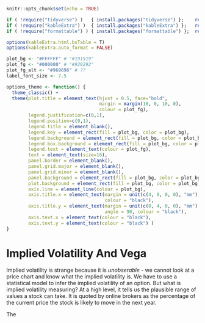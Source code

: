 <!-- Each chapter is set to compile separately - include "global" set-up -->

```r
knitr::opts_chunk$set(echo = TRUE)

if ( !require("tidyverse") )   { install.packages("tidyverse") };    require(tidyverse)
if ( !require("kableExtra") )  { install.packages("kableExtra") };   require(kableExtra)
if ( !require("formattable") ) { install.packages("formattable") };  require(formattable)

options(kableExtra.html.bsTable = T)
options(kableExtra.auto_format = FALSE)
```

``` r
plot_bg <- "#FFFFFF" # "#191919"
plot_fg <- "#000000" # "#929292"
plot_fg_alt <- "#969696" # ??
label_font_size <- 7.5

options_theme <- function() {
  theme_classic() + 
  theme(plot.title = element_text(hjust = 0.5, face="bold", 
                                  margin = margin(10, 0, 10, 0),
                                  colour = plot_fg),
        legend.justification=c(0,1), 
        legend.position=c(0,1), 
        legend.title = element_blank(),
        legend.key = element_rect(fill = plot_bg, color = plot_bg),
        legend.background = element_rect(fill = plot_bg, color = plot_bg),
        legend.box.background = element_rect(fill = plot_bg, color = plot_bg),
        legend.text = element_text(colour = plot_fg),
        text = element_text(size=16), 
        panel.border = element_blank(), 
        panel.grid.major = element_blank(),
        panel.grid.minor = element_blank(), 
        panel.background = element_rect(fill = plot_bg, color = plot_bg),
        plot.background = element_rect(fill = plot_bg, color = plot_bg),
        axis.line = element_line(colour = plot_bg),
        axis.title.x = element_text(margin = unit(c(4, 0, 0, 0), "mm"), 
                                    colour = "black"),
        axis.title.y = element_text(margin = unit(c(0, 4, 0, 0), "mm"), 
                                    angle = 90, colour = "black"),
        axis.text.x = element_text(colour = "black"), 
        axis.text.y = element_text(colour = "black") ) 
}
```

# Implied Volatility And Vega {#Implied-Vol-Vega}

<!-- TAKE 3: A Success? -->

Implied volatility is strange because it is *unobserable* - we cannot look at a price chart and know what the implied volatility is. We have to use a statistical model to infer the implied volatility of an option. But what is implied volatility measuring? At a high level, it tells us the plausible range of values a stock can take. It is quoted by online brokers as the percentage of the current price the stock is likely to move in the next year.

The 


<!--

TAKE 2: FAILED??

The first thing to know about implied volatility (or *sigma*) is that you can't read off a chart. It has to be estimated by a mathematical model. The data you use, the modeling assumptions you make, and the tool you use to perform the estimation all play a roll in the the estimate of *sigma* you produce. Investors use many different techniques to estimate *sigma*, but I imagine they mostly produce the same results. If for no other reason than if a particular was wrong too often, they would make lots of poor trades and simply go bankrupt.

## Implied Volatilty {#Implied-Vol}

There are two major volatility measurements - implied volatility and historical volatility. Historical volatility is backward-looking - it is calculated using the last 12 months of stock market data. Implied volatility is forward-looking - it is the market's opinion of how volatile the stock market will be over the next 12 months. Implied volatility is often higher than historical volatility, so some trading strategies do exploit the difference between them to try and make money. I'm going to focus on implied volatility for now, and we'll get to options strategies that use it later. 

The key to understanding implied volatility is that we have make a modeling assumption that gives it meaning. Options are continuously priced by the market, and their value at any point in time depends on how likely their stock is to be above its strike price. That means that to price the option, we have to make an assumption about what governs the path of XYZ's future prices. 

I need two change-of-measure results, both obtained via Girsanov's theorem.

**COMMENT OUT**
Source: https://pdfs.semanticscholar.org/2315/bbe439680db469a8f0519bebd9b07c68f384.pdf
Under P: If dSt = mu dt + simga dWt is an arithmetic Brownian motion, St ~ N( S0 + mu*t, sigma*sqrt(t) )
Under Q: If dSt = exp(-rt) sigma dWt*, St ~ N( S0*exp(rt),  exp(rt)*sigma*sqrt( (1-exp(2rt)) / 2r ) )

Source: https://en.wikipedia.org/wiki/Geometric_Brownian_motion
Under P: If dSt = St mu dt + St sigma dWt is a geometric Brownian motion, 
  St ~ N( S0*exp(mu*t), sqrt(S0^2 * exp(2*mu*t) * (exp(sigma^2*t)-1 ) ) )
Under Q: By Girsanov's theorem - under Q, with r = mu - sigma^2 / 2, 
  St ~ N( S0*exp(r*t), sqrt(S0^2 * exp(2*r*t) * (exp(sigma^2*t)-1 ) ) )
**COMMENT OUT**

I'm going walk through two possible assumptions about the model that governs XYZ's future prices. The first is they are governed by a Brownian motion, and the second is that they are governed by a Geometric Brownian motion. If the market is pricing an implied volatility of 15 and I assume that XYZ's future stock price is governed by a Brownian motion, 

If you've have the misfortune of taking statistics courses before, you might remember the *normal* distribution. The Black-Scholes model assumes stock prices have a *lognormal* distribution. It might help build your intuition to see the shape of these distributions. 

```r
data_std <- data.frame( x = 100+seq(from = 3*-4, to = 3*4, by = 0.1), 
                    y = dnorm(x = seq(from = 100 + 3*-4, to = 100 + 3*4, by = 0.1), 
                              mean = 100, sd = 3) )

ggplot( data = data_std, aes(x = x, y = y) ) + 
  geom_line() + 
  # Vertical lines for empirical rule 
  geom_segment(aes(x = x, xend = x, y = min(data_std$y), yend = y),
               data = data_std[ data_std$x %in% (100+3*c(-3,-2,-1,1,2,3)), ],
               lty = "dashed", size = 0.5) +
  # Horizonal line for 1 standard deviation = 68% 
  geom_ribbon(data = data.frame( x = seq(from = 100+3*-1, to = 100+3*1, by = 0.1),
                                 y = dnorm(x = seq(from = 100+3*-1, to = 100+3*1, by = 0.1), 
                                           mean = 100+0, sd = 3*1) ), 
              aes(ymin = 0, ymax = y), fill=plot_fg, alpha="0.5") + 
  geom_segment(aes(x = 100+3*-1, xend = 100+3*1, y = 0.175/3, yend = 0.175/3), 
               lty = "dashed", size = 0.2, col = "black",
               arrow = arrow(ends = "both",
                             length = unit(0.15, "inches"))) + 
  geom_label(aes(label = "68%", x = 100+0, y = 0.175/3, size = label_font_size), col = "black", 
             label.size = 0, label.padding = unit(0.1,"lines"), 
             fill = plot_bg) +
  # Horizonal line for 2 standard deviations = 95% 
  geom_ribbon(data = data.frame( x = seq(from = 100+3*-2, to = 100+3*-1, by = 0.1),
                                 y = dnorm(x = seq(from = 100+3*-2, to = 100+3*-1, by = 0.1), 
                                           mean = 100+0, sd = 3) ), 
              aes(ymin = 0, ymax = y), fill=plot_fg_alt, alpha="0.5") + 
  geom_ribbon(data = data.frame( x = seq(from = 100+3*1, to = 100+3*2, by = 0.1),
                                 y = dnorm(x = seq(from = 100+3*1, to = 100+3*2, by = 0.1), 
                                           mean = 100+0, sd = 3) ), 
              aes(ymin = 0, ymax = y), fill=plot_fg_alt, alpha="0.5") + 
  geom_segment(aes(x = 100+3*-2, xend = 100+3*2, 
                   y = 0.05/3, yend = 0.05/3),
               lty = "dashed", size = 0.2, 
               arrow = arrow(ends = "both",
                             length = unit(0.15, "inches"))) +
  geom_label(aes(label = "95%", x = 100+0, y = 0.05/3, size = label_font_size), 
             col = "black", label.size = 0, label.padding = unit(0.1,"lines"), 
             fill = plot_bg) +
  scale_size_identity() + 
  scale_y_continuous(breaks = NULL) + 
  scale_x_continuous( breaks = 100+3*c(-3,-2,-1,0,1,2,3) ) +
  labs(title = "Company XYZ's Future Price",
       x = "Future Price",
       y = "Density") + 
  theme_classic() + 
  theme(plot.title = element_text(hjust = 0.5, face="bold", 
                                  margin = margin(10, 0, 10, 0),
                                  colour = plot_fg),
        legend.justification=c(0,1), 
        legend.position=c(0,1), 
        legend.title = element_blank(),
        legend.key = element_rect(fill = plot_bg, color = plot_bg),
        legend.background = element_rect(fill = plot_bg, color = plot_bg),
        legend.box.background = element_rect(fill = plot_bg, color = plot_bg),
        legend.text = element_text(colour = plot_fg),
        text = element_text(size=16), 
        panel.border = element_blank(), 
        panel.grid.major = element_blank(),
        panel.grid.minor = element_blank(), 
        panel.background = element_rect(fill = plot_bg, color = plot_bg),
        plot.background = element_rect(fill = plot_bg, color = plot_bg),
        axis.line = element_line(colour = plot_bg),
        axis.title.x = element_text(margin = unit(c(4, 0, 0, 0), "mm"), 
                                    colour = plot_fg),
        axis.title.y = element_text(margin = unit(c(0, 4, 0, 0), "mm"), 
                                    angle = 90, colour = plot_fg) )
```

In chapter 4, I looked at the *delta* and *gamma* of a call option on Company XYZ. The call had a strike of \$100, and expired in 6 months. If this picture is telling us the market's view of what XYZ's price will be in 6 months when my call expires, it has a ton of information in it. How do we read this picture? 

It's easy. The values along the bottom are the future prices that XYZ can take, and the shaded area under the curve adds up to 100%. If we want to know how likely a range of prices is in the future, all we have to do is eyeball how much of the area under the curve it fills in. I've drawn in two examples of how to do this.  
  
  1. 68% of the shaded area is between \$97 and \$103, so the market is telling us it sees a 68% chance that XYZ's future price will fall between \$97 and \$103.
  2. 95% of the shaded area is between \$94 and \$106, so the market is telling us it sees a 95% chance that XYZ's future price will fall between \$94 and \$106.

The picture tells us even more. The bell curve is centered at \$100, which means the market is predicting XYZ's average future price will be \$100. It also peaks at \$100, which means the market is predicting that XYZ's most likely price is \$100. Just by eyeballing the curve, we can see it slopes gently down as it moves away from \$100. The curve doesn't spike up at any price, so the market isn't seeing an outsized chance that XYZ does very poorly or very well. Those spikes higher often happen in the market, perhaps because investors have to grapple with the chances of unlikely but impactful events, like large earnings beats or misses. 

But that's enough about the curve. What's the implied volatility? For the bell curve, it's half the distance between the dollar values that cover 68% of the curve. Those values are \$97 and \$103, which are \$6 apart. Half of that is \$3, so the implied volatility is \$3. If the values were \$98 and \$102, they would be \$4 apart and the implied volatility would be \$2. 

What does the implied volatility tell us? I think of it un a couple of different ways. The first way is as as a multiplier on the range of a stock's plausible future prices. Since the implied volatility is \$3, the market is saying that the stock will end up between \$97 and \$103 over 60% of the time. It will end up between \$94 and \$106 over 90% of the time. If the implied volatility is \$2, the stock will end up between \$98 and \$102 over 60% of the time and between \$96 and \$104 over 90% of the time. It really does function as multiplier on the range of plausible future prices.

I've said implied volatility is \$3, which it is. But your online broker (and everyone else) reports it as an annual percentage change. XYZ was at \$100 when I bought the call, so the percentage change is actually how many dollars it goes up or down by. I don't have to do anything to convert to percent, but I bought a 6 month call. To make it an annual (12 month) rate, I have to double it. So the implied volatility of XYZ's call is 6. That's extremely low, as you'll see in the next section. 

One way to think of implied volatility is as a multiplier on the range of a stock's plausible future prices. Two extreme examples should make this very clear. The first example says the \$100 strike call on XYZ has an extremely low implied volatility of 1 (or \$0.50, in dollars per 6 months). If it does, the market thinks XYZ will end up between \$99.50 and \$100.50 68% of the time and between \$99 and \$101 95% of the time. The second example says the \$100 strike call on XYZ has a much higher implied volatility of 10 (or \$5, in dollars per 6 months). This says the market thinks XYZ will end up between \$95 and \$105 68% of the time, and between \$90 and \$110 95% of the time. 

**COMMENT OUT** INSERT PICTURE **COMMENT OUT**

Let me ask you: Which one of those \$100 calls would you pay more for? The one with an implied volatility of 1 or the implied volatility of 10? The best outcome I can reasonably expect to get when the implied volatility is 1 is that XYZ goes up to \$101. When the implied volatility is at 10, I can reasonably expect XYZ to reach \$110. I can only the cost of the call, but I make every dollar it goes over its strike price of \$100 by (after paying for the call). If I can make \$1 with the first call and \$10 for the second, guess which one I'm willing to pay less for? It's the first one, with an implied volatility of 1.

We should take a quick look at the lognormal distribution. I'll match the mean and implied volatility of the 

## Volatility Skew {#Vol-Skew}



## Vega
-->





<!--

TAKE 1: FAILED

What is *implied volatility*? We need to add some statistics to our toolbelt - namely, the normal distribution - to answer that. You might have heard of it by it's other name - the "bell curve". If you've had the misfortune of taking a statistics class, you might remember it from the countless hours you spent using z-tables and the empirical rule. 

### The Standard Normal Distribution 

We're going to start our exploration into the normal distribution by drawing some pictures. Our first picture shows the *standard* normal distribution, with the empirical rule drawn on over the bell curve. 

```r
data_std <- data.frame( x = seq(from = -4, to = 4, by = 0.1), 
                    y = dnorm(x = seq(from = -4, to = 4, by = 0.1), 
                              mean = 0, sd = 1) )

ggplot( data = data_std, aes(x = x, y = y) ) + 
  geom_line() + 
  # Vertical lines for empirical rule 
  geom_segment(aes(x = x, xend = x, y = min(data_std$y), yend = y),
               data = data_std[ data_std$x %in% c(-3,-2,-1,1,2,3), ],
               lty = "dashed", size = 0.5) +
  # Horizonal line for 1 standard deviation = 68% 
  geom_ribbon(data = data.frame( x = seq(from = -1, to = 1, by = 0.1),
                                 y = dnorm(x = seq(from = -1, to = 1, by = 0.1), 
                                           mean = 0, sd = 1) ), 
              aes(ymin = 0, ymax = y), fill=plot_fg, alpha="0.5") + 
  geom_segment(aes(x = -1, xend = 1, y = 0.175, yend = 0.175), 
               lty = "dashed", size = 0.2, col = "black",
               arrow = arrow(ends = "both",
                             length = unit(0.15, "inches"))) + 
  geom_label(aes(label = "68%", x = 0, y = 0.175, size = label_font_size), col = "black", 
             label.size = 0, label.padding = unit(0.1,"lines"), 
             fill = plot_bg) +
  # Horizonal line for 2 standard deviations = 95% 
  geom_ribbon(data = data.frame( x = seq(from = -2, to = -1, by = 0.1),
                                 y = dnorm(x = seq(from = -2, to = -1, by = 0.1), 
                                           mean = 0, sd = 1) ), 
              aes(ymin = 0, ymax = y), fill=plot_fg_alt, alpha="0.5") + 
  geom_ribbon(data = data.frame( x = seq(from = 1, to = 2, by = 0.1),
                                 y = dnorm(x = seq(from = 1, to = 2, by = 0.1), 
                                           mean = 0, sd = 1) ), 
              aes(ymin = 0, ymax = y), fill=plot_fg_alt, alpha="0.5") + 
  geom_segment(aes(x = -2, xend = 2, y = 0.05, yend = 0.05),
               lty = "dashed", size = 0.2, 
               arrow = arrow(ends = "both",
                             length = unit(0.15, "inches"))) +
  geom_label(aes(label = "95%", x = 0, y = 0.05, size = label_font_size), col = "black",
             label.size = 0, label.padding = unit(0.1,"lines"), 
             fill = plot_bg) +
  scale_size_identity() + 
  scale_y_continuous(breaks = NULL) + 
  scale_x_continuous(breaks = c(-3,-2,-1,0,1,2,3) ) +
  labs(title = "Standard Normal Distribution",
       x = "Z Score",
       y = "Density") + 
  theme_classic() + 
  theme(plot.title = element_text(hjust = 0.5, face="bold", 
                                  margin = margin(10, 0, 10, 0),
                                  colour = plot_fg),
        legend.justification=c(0,1), 
        legend.position=c(0,1), 
        legend.title = element_blank(),
        legend.key = element_rect(fill = plot_bg, color = plot_bg),
        legend.background = element_rect(fill = plot_bg, color = plot_bg),
        legend.box.background = element_rect(fill = plot_bg, color = plot_bg),
        legend.text = element_text(colour = plot_fg),
        text = element_text(size=16), 
        panel.border = element_blank(), 
        panel.grid.major = element_blank(),
        panel.grid.minor = element_blank(), 
        panel.background = element_rect(fill = plot_bg, color = plot_bg),
        plot.background = element_rect(fill = plot_bg, color = plot_bg),
        axis.line = element_line(colour = plot_bg),
        axis.title.x = element_text(margin = unit(c(4, 0, 0, 0), "mm"), 
                                    colour = plot_fg),
        axis.title.y = element_text(margin = unit(c(0, 4, 0, 0), "mm"), 
                                    angle = 90, colour = plot_fg) )
```

The normal distribution is a *probability distribution* that governs how likely different future outcomes are. Any future event with more than one outcome can be described by a probability distribution. Typical examples are flipping a coin (which has two outcomes - heads or tails) and rolling a dice (which has six outcomes - 1, 2, 3, 4, 5, or 6). A probability distribution governs how likely those outcomes are. If we are flipping a fair coin, we expect to land heads half of the time and to land tails the other half of the time. If we were rolling a fair dice, we would expect to roll each number 1/6^th^ of the time. 

We have good intuition for flipping coins and rolling dice, and the empirical rule helps us gain intuition when it applies. It says 68% of the future outcomes will be between -1 and 1, and 95% will be between -2 and 2. We didn't know what the future outcome would be when we rolled the dice, and we don't know now under the empirical rule. But when we say that the standard normal distribution *governs* how likely future events are, we know how likely seeing a number between -1 and 1 is, and how likely seeing a number between -2 and 2 is. That's better than nothing. 

That's all a probability distribution can give us. We don't know what's going to happen in the future, so the best we can do is try to describe how likely we think future events are. We might even be wrong - we could think the empirical rule is a reasonable approximation of the future, only to find that 35% of future outcomes are between -1 and 1 (instead of 68%) and 60% are between -2 and 2 (instead of 95%). If that happened and we use the empirical rule to help us reason about the future, we could make a very bad decision. 

In some ways, this is unavoidable - we don't know what's going to happen, so we have to make an assumption that helps us reason about the future. Assumptions that are wrong can still be helpful. We just have to be mindful about how they're wrong, and factor their shortcomings into our thinking when we're making our decision. This is an issue we'll have to confront for *implied volatility*. 

Finally, I'd argue that being precise and putting a number on our forecasts is better than using vague words like "more likely" or "less likely". If we use actual numbers, we can track how accurate we are. A simple way to track forecast accuracy is if events happen as frequently as we believe they will. For example, an event that we believe will happen 40% of them time should happen 40% of the time. A more sophisticated way to track forecasting accuracy is the Brier Score, beautifully described in Philip Tetlock's book [Superforecasting](https://www.amazon.com/Superforecasting-Science-Prediction-Philip-Tetlock/dp/0804136718). 


### The Normal Distribution 

We've seen the standard normal distribution. It is centered at 0 and says 68% of future outcomes are between -1 and 1. We can center the normal distribution at any number - if we center it at 5, 68% of its values will be between 4 and 6 and 95% of its values will be between 3 and 7. We call the value the normal distribution is centered at its *mean*.

```r
data_std <- data.frame( x = seq(from = 5-4, to = 5+4, by = 0.1), 
                    y = dnorm(x = seq(from = 5-4, to = 5+4, by = 0.1), 
                              mean = 5, sd = 1) )

ggplot( data = data_std, aes(x = x, y = y) ) + 
  geom_line() + 
  # Vertical lines for empirical rule 
  geom_segment(aes(x = x, xend = x, y = min(data_std$y), yend = y),
               data = data_std[ data_std$x %in% (5 + c(-3,-2,-1,1,2,3)), ],
               lty = "dashed", size = 0.5) +
  # Horizonal line for 1 standard deviation = 68% 
  geom_ribbon(data = data.frame( x = seq(from = 5-1, to = 5+1, by = 0.1),
                                 y = dnorm(x = seq(from = 5-1, to = 5+1, by = 0.1), 
                                           mean = 5, sd = 1) ), 
              aes(ymin = 0, ymax = y), fill=plot_fg, alpha="0.5") + 
  geom_segment(aes(x = 5-1, xend = 5+1, y = 0.175, yend = 0.175), 
               lty = "dashed", size = 0.2, col = "black",
               arrow = arrow(ends = "both",
                             length = unit(0.15, "inches"))) + 
  geom_label(aes(label = "68%", x = 5, y = 0.175, size = label_font_size), col = "black", 
             label.size = 0, label.padding = unit(0.1,"lines"), 
             fill = plot_bg) +
  # Horizonal line for 2 standard deviations = 95% 
  geom_ribbon(data = data.frame( x = seq(from = 5-2, to = 5-1, by = 0.1),
                                 y = dnorm(x = seq(from = 5-2, to = 5-1, by = 0.1), 
                                           mean = 5, sd = 1) ), 
              aes(ymin = 0, ymax = y), fill=plot_fg_alt, alpha="0.5") + 
  geom_ribbon(data = data.frame( x = seq(from = 5+1, to = 5+2, by = 0.1),
                                 y = dnorm(x = seq(from = 5+1, to = 5+2, by = 0.1), 
                                           mean = 5, sd = 1) ), 
              aes(ymin = 0, ymax = y), fill=plot_fg_alt, alpha="0.5") + 
  geom_segment(aes(x = 5-2, xend = 5+2, y = 0.05, yend = 0.05),
               lty = "dashed", size = 0.2, 
               arrow = arrow(ends = "both",
                             length = unit(0.15, "inches"))) +
  geom_label(aes(label = "95%", x = 5, y = 0.05, size = label_font_size), col = "black",
             label.size = 0, label.padding = unit(0.1,"lines"), 
             fill = plot_bg) +
  scale_size_identity() + 
  scale_y_continuous(breaks = NULL) + 
  scale_x_continuous(breaks = 5 + c(-3,-2,-1,0,1,2,3) ) +
  labs(title = "Normal Distribution - Centered at 5",
       x = "Z Score",
       y = "Density") + 
  theme_classic() + 
  theme(plot.title = element_text(hjust = 0.5, face="bold", 
                                  margin = margin(10, 0, 10, 0),
                                  colour = plot_fg),
        legend.justification=c(0,1), 
        legend.position=c(0,1), 
        legend.title = element_blank(),
        legend.key = element_rect(fill = plot_bg, color = plot_bg),
        legend.background = element_rect(fill = plot_bg, color = plot_bg),
        legend.box.background = element_rect(fill = plot_bg, color = plot_bg),
        legend.text = element_text(colour = plot_fg),
        text = element_text(size=16), 
        panel.border = element_blank(), 
        panel.grid.major = element_blank(),
        panel.grid.minor = element_blank(), 
        panel.background = element_rect(fill = plot_bg, color = plot_bg),
        plot.background = element_rect(fill = plot_bg, color = plot_bg),
        axis.line = element_line(colour = plot_bg),
        axis.title.x = element_text(margin = unit(c(4, 0, 0, 0), "mm"), 
                                    colour = plot_fg),
        axis.title.y = element_text(margin = unit(c(0, 4, 0, 0), "mm"), 
                                    angle = 90, colour = plot_fg) )
```

We've only seen normal distributions where 68% of the values are within a distance of 1 from the center, and 95% of the values have been within a distance of 2 from the center. Distance tells us how far we are, without paying attention to sign. For example, the standard normal distribution is centered at 0, and 68% of the values are between -1 and 1. We can move from 0 to 1 or from 0 to -1, and only have moved by 1. So, 68% of its values are within a distance of 1 from its center. For the normal distribution centered at 5, 68% of its values are between 4 and 6. We can move from 5 to 4 or from 5 to 6 and only have moved by 1. So 68% of its values are as well. 

We can generalize the normal distribution one more way, by saying that 68% of the values have to within a distance of any number from its center. Let's look at the standard normal distribution, but change it to make that distance 3 instead of 1. This will make 68% of the values be between -3 and 3, and 95% of the values be between -6 and 6. 

```r
data_std <- data.frame( x = seq(from = 3*-4, to = 3*4, by = 0.1), 
                    y = dnorm(x = seq(from = 3*-4, to = 3*4, by = 0.1), 
                              mean = 0, sd = 3) )

ggplot( data = data_std, aes(x = x, y = y) ) + 
  geom_line() + 
  # Vertical lines for empirical rule 
  geom_segment(aes(x = x, xend = x, y = min(data_std$y), yend = y),
               data = data_std[ data_std$x %in% (3*c(-3,-2,-1,1,2,3)), ],
               lty = "dashed", size = 0.5) +
  # Horizonal line for 1 standard deviation = 68% 
  geom_ribbon(data = data.frame( x = seq(from = 3*-1, to = 3*1, by = 0.1),
                                 y = dnorm(x = seq(from = 3*-1, to = 3*1, by = 0.1), 
                                           mean = 0, sd = 3*1) ), 
              aes(ymin = 0, ymax = y), fill=plot_fg, alpha="0.5") + 
  geom_segment(aes(x = 3*-1, xend = 3*1, y = 0.175/3, yend = 0.175/3), 
               lty = "dashed", size = 0.2, col = "black",
               arrow = arrow(ends = "both",
                             length = unit(0.15, "inches"))) + 
  geom_label(aes(label = "68%", x = 0, y = 0.175/3, size = label_font_size), col = "black", 
             label.size = 0, label.padding = unit(0.1,"lines"), 
             fill = plot_bg) +
  # Horizonal line for 2 standard deviations = 95% 
  geom_ribbon(data = data.frame( x = seq(from = 3*-2, to = 3*-1, by = 0.1),
                                 y = dnorm(x = seq(from = 3*-2, to = 3*-1, by = 0.1), 
                                           mean = 0, sd = 3) ), 
              aes(ymin = 0, ymax = y), fill=plot_fg_alt, alpha="0.5") + 
  geom_ribbon(data = data.frame( x = seq(from = 3*1, to = 3*2, by = 0.1),
                                 y = dnorm(x = seq(from = 3*1, to = 3*2, by = 0.1), 
                                           mean = 0, sd = 3) ), 
              aes(ymin = 0, ymax = y), fill=plot_fg_alt, alpha="0.5") + 
  geom_segment(aes(x = 3*-2, xend = 3*2, y = 0.05/3, yend = 0.05/3),
               lty = "dashed", size = 0.2, 
               arrow = arrow(ends = "both",
                             length = unit(0.15, "inches"))) +
  geom_label(aes(label = "95%", x = 0, y = 0.05/3, size = label_font_size), col = "black",
             label.size = 0, label.padding = unit(0.1,"lines"), 
             fill = plot_bg) +
  scale_size_identity() + 
  scale_y_continuous(breaks = NULL) + 
  scale_x_continuous(breaks = 3*c(-3,-2,-1,0,1,2,3) ) +
  labs(title = "Normal Distribution - Spread of 3",
       x = "Z Score",
       y = "Density") + 
  theme_classic() + 
  theme(plot.title = element_text(hjust = 0.5, face="bold", 
                                  margin = margin(10, 0, 10, 0),
                                  colour = plot_fg),
        legend.justification=c(0,1), 
        legend.position=c(0,1), 
        legend.title = element_blank(),
        legend.key = element_rect(fill = plot_bg, color = plot_bg),
        legend.background = element_rect(fill = plot_bg, color = plot_bg),
        legend.box.background = element_rect(fill = plot_bg, color = plot_bg),
        legend.text = element_text(colour = plot_fg),
        text = element_text(size=16), 
        panel.border = element_blank(), 
        panel.grid.major = element_blank(),
        panel.grid.minor = element_blank(), 
        panel.background = element_rect(fill = plot_bg, color = plot_bg),
        plot.background = element_rect(fill = plot_bg, color = plot_bg),
        axis.line = element_line(colour = plot_bg),
        axis.title.x = element_text(margin = unit(c(4, 0, 0, 0), "mm"), 
                                    colour = plot_fg),
        axis.title.y = element_text(margin = unit(c(0, 4, 0, 0), "mm"), 
                                    angle = 90, colour = plot_fg) )
```

That is indeed what we see when we draw the picture. Just like with payoff diagrams, I'd strongly encourage you to draw normal distributions when we encounter them with options. Visualizing a distribution is the best way to understand what they say about future outcomes. Can you draw a normal distribution centered at 5 with a spread of 3? It should have 68& of its values between 2 and 8 and 95% of its values between -1 and 11. 

If we're being mathematical, the center of a normal distribution is called its *mean* and its spread is called its *standard deviation*. For the normal distribution, these words literally mean what we've calling them so far. The *mean* is its center, and the *standard deviation* measures how spread out it is by specifying the distance we have move from the center to capture 68% of the future outcomes. I'll soon be calling the spread by another name: *implied volatility*.


### Implied Volatility Redux

We've almost built up enough machinery to say what the implied volatility is. The next thing we need to do is make some assumptions on the behavior of markets and market prices, so that we can use a probability distribution to describe the unknown returns we'll receive in the future. The Black-Scholes model makes a number of assumptions, many of them unrealistic. I'll quickly go through some of the assumptions and their implications, but I'm not that interested in the specifics of the model. 

One of the assumptions is that we cannot make money from risk-free trades. This is the idea behind *replicating portfolios*. If we can create two portfolios with the same payoff diagram, they must have the same price. Otherwise, we could sell one and buy the other to make free money. Another assumption is that we pay no fees to the bank when we trade, which is becoming more true over time. A third assumption is that stock prices follow something called a geometric Brownian motion. This assumption leads to an option pricing formula in terms of the five components we described at the beginning of this chapter. 

The third assumption implies that stock prices are log-normally distributed with *implied volatility* $\sigma$. This gives a great idea about what *implied volatility* is - it's the market's opinion of the spread of the stock over the next year. At this stage, you might ask why *implied volatility* cannot be directly observed by market prices. We could calculate the spread for the last year, but this approach has a serious shortcoming - it assumes the future (next year) will be exactly like the past (last year). That's very unlikely to be true. If it was, we wouldn't need to do much figure out what stocks to invest in. 

So we can't observe the *implied volatility* from market prices - it has to be determined by a mathematical model. Black-Scholes is just one such model. Since the Black-Scholes model was introduced, many more option pricing models have been developed. They seek to make more realistic modeling assumptions and price options more accurately. 

-->